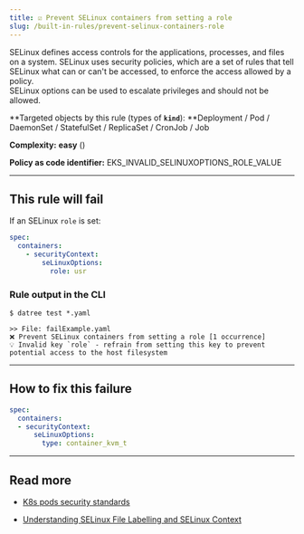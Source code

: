 ```yaml
---
title: ☑️ Prevent SELinux containers from setting a role
slug: /built-in-rules/prevent-selinux-containers-role
---
```



SELinux defines access controls for the applications, processes, and files on a system. SELinux uses security policies, which are a set of rules that tell SELinux what can or can't be accessed, to enforce the access allowed by a policy.  
SELinux options can be used to escalate privileges and should not be allowed.

**Targeted objects by this rule (types of **`kind`**): **Deployment / Pod / DaemonSet / StatefulSet / ReplicaSet / CronJob / Job

**Complexity:** **easy** (<Complexity/>)

**Policy as code identifier:** EKS_INVALID_SELINUXOPTIONS_ROLE_VALUE

---

## This rule will fail

If an SELinux `role` is set:

```yaml
spec:
  containers:
    - securityContext:
        seLinuxOptions:
          role: usr
```

### Rule output in the CLI

```terminal
$ datree test *.yaml

>> File: failExample.yaml
❌ Prevent SELinux containers from setting a role [1 occurrence]
💡 Invalid key `role` - refrain from setting this key to prevent potential access to the host filesystem
```

---

## How to fix this failure

```yaml
spec:
  containers:
  - securityContext:
      seLinuxOptions:
        type: container_kvm_t
```

---

## Read more

- [K8s pods security standards](https://kubernetes.io/docs/concepts/security/pod-security-standards/)

- [Understanding SELinux File Labelling and SELinux Context](https://www.thegeekdiary.com/understanding-selinux-file-labelling-and-selinux-context/)